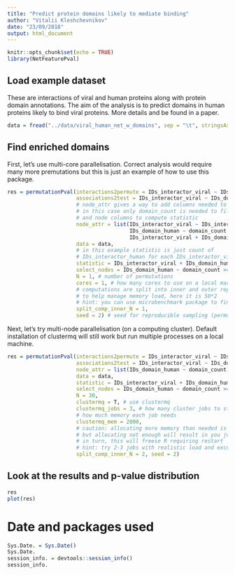 ```yaml
---
title: "Predict protein domains likely to mediate binding"
author: "Vitalii Kleshchevnikov"
date: "23/09/2018"
output: html_document
---
```


```r
knitr::opts_chunk$set(echo = TRUE)
library(NetFeaturePval)
```

## Load example dataset

These are interactions of viral and human proteins along with protein domain annotations. The aim of the analysis is to predict domains in human proteins likely to bind viral proteins. More details and be found in a paper.

```r
data = fread("../data/viral_human_net_w_domains", sep = "\t", stringsAsFactors = F)
```

## Find enriched domains

First, let's use multi-core parallelisation. Correct analysis would require many more premutations but this is just an example of how to use this package.

```r
res = permutationPval(interactions2permute = IDs_interactor_viral ~ IDs_interactor_human,
                      associations2test = IDs_interactor_viral ~ IDs_domain_human,
                      # node_attr gives a way to add columns needed to compute statistic and filter the data,
                      # in this case only domain_count is needed to filter 
                      # and node columns to compute statistic
                      node_attr = list(IDs_interactor_viral ~ IDs_interactor_viral_degree,
                                       IDs_domain_human ~ domain_count,
                                       IDs_interactor_viral + IDs_domain_human ~ domain_frequency_per_IDs_interactor_viral), 
                      data = data,
                      # in this example statistic is just count of 
                      # IDs_interactor_human for each IDs_interactor_viral / IDs_domain_human pair
                      statistic = IDs_interactor_viral + IDs_domain_human ~ .N,
                      select_nodes = IDs_domain_human ~ domain_count >= 1,
                      N = 1, # number of permutations
                      cores = 1, # how many cores to use on a local machine
                      # computations are split into inner and outer replicate 
                      # to help manage memory load, here it is 50*2
                      # hint: you can use microbenchmark package to find optimal value
                      split_comp_inner_N = 1, 
                      seed = 2) # seed for reproducible sampling (permutations)
```

Next, let's try multi-node parallelisation (on a computing cluster). Default installation of clustermq will still work but run multiple processes on a local machine.

```r
res = permutationPval(interactions2permute = IDs_interactor_viral ~ IDs_interactor_human,
                      associations2test = IDs_interactor_viral ~ IDs_domain_human,
                      node_attr = list(IDs_domain_human ~ domain_count),
                      data = data,
                      statistic = IDs_interactor_viral + IDs_domain_human ~ .N,
                      select_nodes = IDs_domain_human ~ domain_count >= 1,
                      N = 30, 
                      clustermq = T, # use clustermq
                      clustermq_jobs = 3, # how many cluster jobs to start 
                      # how much memory each job needs
                      clustermq_mem = 2000, 
                      # caution: allocating more memory than needed is a waste of resources,
                      # but allocating not enough will result in you jobs being killed,
                      # in turn, this will freese R requiring restart
                      # hint: try 2-3 jobs with realistic load and excess of memory
                      split_comp_inner_N = 2, seed = 2)
```

## Look at the results and p-value distribution

```r
res
plot(res)
```

# Date and packages used

```r
Sys.Date. = Sys.Date()
Sys.Date.
session_info. = devtools::session_info()
session_info.
```
